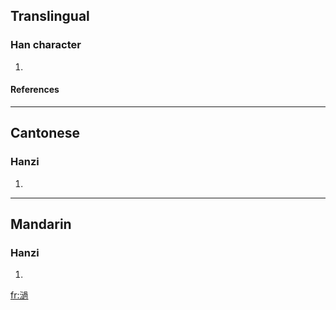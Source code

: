 ==Translingual==
===Han character===
{{Han char|rn=85|rad=水|as=13|sn=16|four=3713<sub>2</sub>|canj=水卜月月 (EYBB), X水卜月月 (XEYBB)}}
# {{defn|Han|sort=水13}}
====References====
{{Han ref|kx=0654.220|dkj=18443|dj=1065.010|hdz=31724.070|uh=6FC4|ud=28612|bh=E9F1|bd=59889}}

----
==Cantonese==
===Hanzi===
{{yue-hanzi|jyut=|y=go}}
# {{defn|Cantonese}}

----
==Mandarin==
===Hanzi===
{{cmn-hanzi|pin=[[guō]] (guo1)|wg=kuo<sup>1</sup>}}
# {{defn|Mandarin}}

[[fr:濄]]